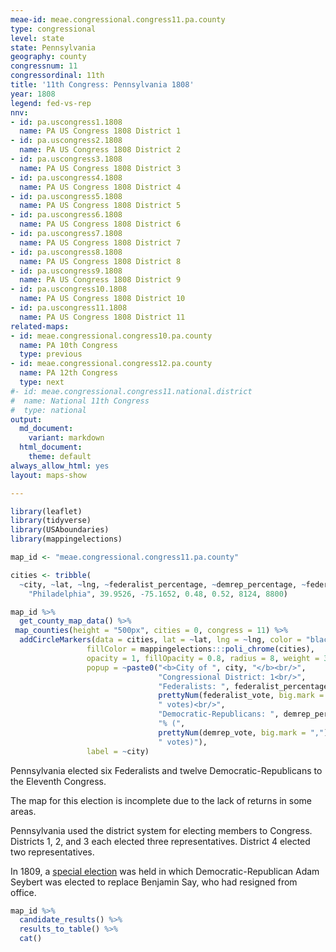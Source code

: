 ```yaml
---
meae-id: meae.congressional.congress11.pa.county
type: congressional
level: state
state: Pennsylvania
geography: county
congressnum: 11
congressordinal: 11th
title: '11th Congress: Pennsylvania 1808'
year: 1808
legend: fed-vs-rep
nnv:
- id: pa.uscongress1.1808
  name: PA US Congress 1808 District 1
- id: pa.uscongress2.1808
  name: PA US Congress 1808 District 2
- id: pa.uscongress3.1808
  name: PA US Congress 1808 District 3
- id: pa.uscongress4.1808
  name: PA US Congress 1808 District 4
- id: pa.uscongress5.1808
  name: PA US Congress 1808 District 5
- id: pa.uscongress6.1808
  name: PA US Congress 1808 District 6
- id: pa.uscongress7.1808
  name: PA US Congress 1808 District 7
- id: pa.uscongress8.1808
  name: PA US Congress 1808 District 8
- id: pa.uscongress9.1808
  name: PA US Congress 1808 District 9
- id: pa.uscongress10.1808
  name: PA US Congress 1808 District 10
- id: pa.uscongress11.1808
  name: PA US Congress 1808 District 11
related-maps:
- id: meae.congressional.congress10.pa.county
  name: PA 10th Congress
  type: previous
- id: meae.congressional.congress12.pa.county
  name: PA 12th Congress
  type: next
#- id: meae.congressional.congress11.national.district
#  name: National 11th Congress
#  type: national
output:
  md_document:
    variant: markdown
  html_document:
    theme: default
always_allow_html: yes
layout: maps-show

---
```


```r
library(leaflet)
library(tidyverse)
library(USAboundaries)
library(mappingelections)

map_id <- "meae.congressional.congress11.pa.county"

cities <- tribble(
  ~city, ~lat, ~lng, ~federalist_percentage, ~demrep_percentage, ~federalist_vote, ~demrep_vote,
    "Philadelphia", 39.9526, -75.1652, 0.48, 0.52, 8124, 8800)
```

<div class="map">

```r
map_id %>%
  get_county_map_data() %>%
 map_counties(height = "500px", cities = 0, congress = 11) %>% 
  addCircleMarkers(data = cities, lat = ~lat, lng = ~lng, color = "black",
                 fillColor = mappingelections:::poli_chrome(cities),
                 opacity = 1, fillOpacity = 0.8, radius = 8, weight = 3,
                 popup = ~paste0("<b>City of ", city, "</b><br/>",
                                 "Congressional District: 1<br/>",
                                 "Federalists: ", federalist_percentage * 100, "% (", 
                                 prettyNum(federalist_vote, big.mark = ","), 
                                 " votes)<br/>",
                                 "Democratic-Republicans: ", demrep_percentage * 100,
                                 "% (", 
                                 prettyNum(demrep_vote, big.mark = ","),
                                 " votes)"),
                 label = ~city) 
```

</div>

Pennsylvania elected six Federalists and twelve Democratic-Republicans to the Eleventh Congress.

The map for this election is incomplete due to the lack of returns in some areas.

Pennsylvania used the district system for electing members to Congress. Districts 1, 2, and 3 each elected three representatives. District 4 elected two representatives.

In 1809, a [special election](https://elections.lib.tufts.edu/catalog/tufts:pa.uscongress1.specialelection.1809) was held in which Democratic-Republican Adam Seybert was elected to replace Benjamin Say, who had resigned from office.

<div class="results-table">

```r
map_id %>%
  candidate_results() %>%
  results_to_table() %>%
  cat()
```

</div>
